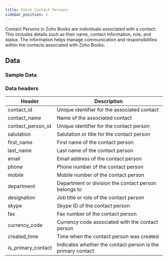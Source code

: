 ```yaml
---
title: Fetch Contact Persons
sidebar_position: 2
---
```




Contact Persons in Zoho Books are individuals associated with a contact. This includes details such as their name, contact information, role, and status. The information helps manage communication and responsibilities within the contacts associated with Zoho Books.

<AddJob
  template="gsheet_zoho_books_db_get_contact_persons"
/>


## Data

### Sample Data

<Gsheet
  src="https://docs.google.com/spreadsheets/d/1-gX-uq5YrTW-6gQJYM-mNXitEOfJLTiQCvPtV8CR1Yc/edit#gid=620687780"
/>


### Data headers

| Header              | Description                                           |
|---------------------|-------------------------------------------------------|
| contact_id          | Unique identifier for the associated contact           |
| contact_name        | Name of the associated contact                        |
| contact_person_id   | Unique identifier for the contact person              |
| salutation          | Salutation or title for the contact person            |
| first_name          | First name of the contact person                      |
| last_name           | Last name of the contact person                       |
| email               | Email address of the contact person                   |
| phone               | Phone number of the contact person                    |
| mobile              | Mobile number of the contact person                   |
| department          | Department or division the contact person belongs to  |
| designation         | Job title or role of the contact person               |
| skype               | Skype ID of the contact person                        |
| fax                 | Fax number of the contact person                      |
| currency_code       | Currency code associated with the contact person      |
| created_time        | Time when the contact person was created              |
| is_primary_contact  | Indicates whether the contact person is the primary contact |



<!---
## Others

### Similar jobs

Similar sort of data can be achieved by using get accounting transaction job and filtering it by invoice type. 

### Reports that use this job

Here are some of the report templates that use this job: 
-->